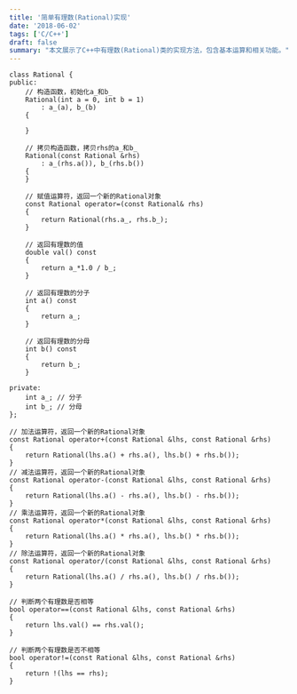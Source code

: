 ```yaml
---
title: '简单有理数(Rational)实现'
date: '2018-06-02'
tags: ['C/C++']
draft: false
summary: "本文展示了C++中有理数(Rational)类的实现方法，包含基本运算和相关功能。"
---
```


```
class Rational {
public:
	// 构造函数，初始化a_和b_
	Rational(int a = 0, int b = 1) 
		: a_(a), b_(b)
	{

	}

	// 拷贝构造函数，拷贝rhs的a_和b_
	Rational(const Rational &rhs)
		: a_(rhs.a()), b_(rhs.b())
	{
	}

	// 赋值运算符，返回一个新的Rational对象
	const Rational operator=(const Rational& rhs)
	{
		return Rational(rhs.a_, rhs.b_);
	}

	// 返回有理数的值
	double val() const
	{
		return a_*1.0 / b_;
	}

	// 返回有理数的分子
	int a() const
	{
		return a_;
	}

	// 返回有理数的分母
	int b() const
	{
		return b_;
	}

private:
	int a_; // 分子
	int b_; // 分母
};

// 加法运算符，返回一个新的Rational对象
const Rational operator+(const Rational &lhs, const Rational &rhs)
{
	return Rational(lhs.a() + rhs.a(), lhs.b() + rhs.b());
}
// 减法运算符，返回一个新的Rational对象
const Rational operator-(const Rational &lhs, const Rational &rhs)
{
	return Rational(lhs.a() - rhs.a(), lhs.b() - rhs.b());
}
// 乘法运算符，返回一个新的Rational对象
const Rational operator*(const Rational &lhs, const Rational &rhs)
{
	return Rational(lhs.a() * rhs.a(), lhs.b() * rhs.b());
}
// 除法运算符，返回一个新的Rational对象
const Rational operator/(const Rational &lhs, const Rational &rhs)
{
	return Rational(lhs.a() / rhs.a(), lhs.b() / rhs.b());
}

// 判断两个有理数是否相等
bool operator==(const Rational &lhs, const Rational &rhs)
{
	return lhs.val() == rhs.val();
}

// 判断两个有理数是否不相等
bool operator!=(const Rational &lhs, const Rational &rhs)
{
	return !(lhs == rhs);
}
```
